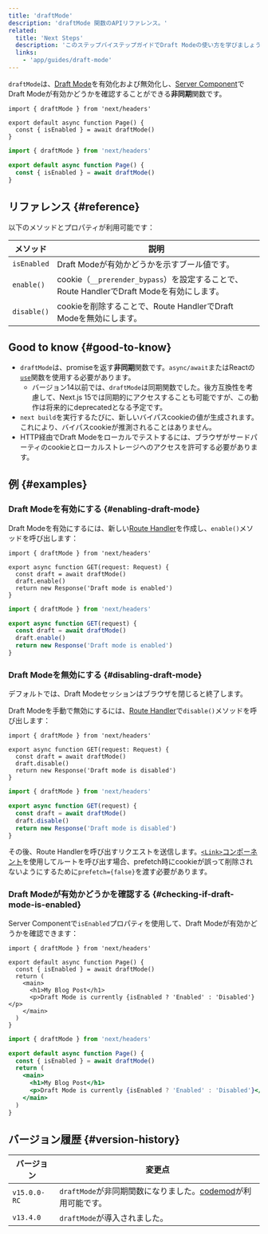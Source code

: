 ```yaml
---
title: 'draftMode'
description: 'draftMode 関数のAPIリファレンス。'
related:
  title: 'Next Steps'
  description: 'このステップバイステップガイドでDraft Modeの使い方を学びましょう。'
  links:
    - 'app/guides/draft-mode'
---
```


`draftMode`は、[Draft Mode](/docs/app/guides/draft-mode)を有効化および無効化し、[Server Component](/docs/app/building-your-application/rendering/server-components)でDraft Modeが有効かどうかを確認することができる**非同期**関数です。

<Tabs>
<TabItem value="tsx" label="TypeScript">

```tsx title="app/page.ts" switcher
import { draftMode } from 'next/headers'

export default async function Page() {
  const { isEnabled } = await draftMode()
}
```

</TabItem>
<TabItem value="jsx" label="JavaScript">

```jsx title="app/page.js" switcher
import { draftMode } from 'next/headers'

export default async function Page() {
  const { isEnabled } = await draftMode()
}
```

</TabItem>
</Tabs>

## リファレンス {#reference}

以下のメソッドとプロパティが利用可能です：

| メソッド    | 説明                                                                                      |
| ----------- | ----------------------------------------------------------------------------------------- |
| `isEnabled` | Draft Modeが有効かどうかを示すブール値です。                                              |
| `enable()`  | cookie（`__prerender_bypass`）を設定することで、Route HandlerでDraft Modeを有効にします。 |
| `disable()` | cookieを削除することで、Route HandlerでDraft Modeを無効にします。                         |

## Good to know {#good-to-know}

- `draftMode`は、promiseを返す**非同期**関数です。`async/await`またはReactの[`use`](https://react.dev/reference/react/use)関数を使用する必要があります。
  - バージョン14以前では、`draftMode`は同期関数でした。後方互換性を考慮して、Next.js 15では同期的にアクセスすることも可能ですが、この動作は将来的にdeprecatedとなる予定です。
- `next build`を実行するたびに、新しいバイパスcookieの値が生成されます。これにより、バイパスcookieが推測されることはありません。
- HTTP経由でDraft Modeをローカルでテストするには、ブラウザがサードパーティのcookieとローカルストレージへのアクセスを許可する必要があります。

## 例 {#examples}

### Draft Modeを有効にする {#enabling-draft-mode}

Draft Modeを有効にするには、新しい[Route Handler](/docs/app/building-your-application/routing/route-handlers)を作成し、`enable()`メソッドを呼び出します：

<Tabs>
<TabItem value="tsx" label="TypeScript">

```tsx title="app/draft/route.ts" switcher
import { draftMode } from 'next/headers'

export async function GET(request: Request) {
  const draft = await draftMode()
  draft.enable()
  return new Response('Draft mode is enabled')
}
```

</TabItem>
<TabItem value="js" label="JavaScript">

```js title="app/draft/route.js" switcher
import { draftMode } from 'next/headers'

export async function GET(request) {
  const draft = await draftMode()
  draft.enable()
  return new Response('Draft mode is enabled')
}
```

</TabItem>
</Tabs>

### Draft Modeを無効にする {#disabling-draft-mode}

デフォルトでは、Draft Modeセッションはブラウザを閉じると終了します。

Draft Modeを手動で無効にするには、[Route Handler](/docs/app/building-your-application/routing/route-handlers)で`disable()`メソッドを呼び出します：

<Tabs>
<TabItem value="tsx" label="TypeScript">

```tsx title="app/draft/route.ts" switcher
import { draftMode } from 'next/headers'

export async function GET(request: Request) {
  const draft = await draftMode()
  draft.disable()
  return new Response('Draft mode is disabled')
}
```

</TabItem>
<TabItem value="js" label="JavaScript">

```js title="app/draft/route.js" switcher
import { draftMode } from 'next/headers'

export async function GET(request) {
  const draft = await draftMode()
  draft.disable()
  return new Response('Draft mode is disabled')
}
```

</TabItem>
</Tabs>

その後、Route Handlerを呼び出すリクエストを送信します。[`<Link>`コンポーネント](/docs/app/api-reference/components/link)を使用してルートを呼び出す場合、prefetch時にcookieが誤って削除されないようにするために`prefetch={false}`を渡す必要があります。

### Draft Modeが有効かどうかを確認する {#checking-if-draft-mode-is-enabled}

Server Componentで`isEnabled`プロパティを使用して、Draft Modeが有効かどうかを確認できます：

<Tabs>
<TabItem value="tsx" label="TypeScript">

```tsx title="app/page.ts" switcher
import { draftMode } from 'next/headers'

export default async function Page() {
  const { isEnabled } = await draftMode()
  return (
    <main>
      <h1>My Blog Post</h1>
      <p>Draft Mode is currently {isEnabled ? 'Enabled' : 'Disabled'}</p>
    </main>
  )
}
```

</TabItem>
<TabItem value="jsx" label="JavaScript">

```jsx title="app/page.js" switcher
import { draftMode } from 'next/headers'

export default async function Page() {
  const { isEnabled } = await draftMode()
  return (
    <main>
      <h1>My Blog Post</h1>
      <p>Draft Mode is currently {isEnabled ? 'Enabled' : 'Disabled'}</p>
    </main>
  )
}
```

</TabItem>
</Tabs>

## バージョン履歴 {#version-history}

| バージョン   | 変更点                                                                                                  |
| ------------ | ------------------------------------------------------------------------------------------------------- |
| `v15.0.0-RC` | `draftMode`が非同期関数になりました。[codemod](/docs/app/guides/upgrading/codemods#150)が利用可能です。 |
| `v13.4.0`    | `draftMode`が導入されました。                                                                           |
